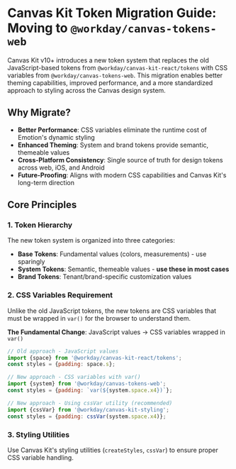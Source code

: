 
<Meta of={MigrationStories} />

# Canvas Kit Token Migration Guide: Moving to `@workday/canvas-tokens-web`

Canvas Kit v10+ introduces a new token system that replaces the old JavaScript-based tokens from
`@workday/canvas-kit-react/tokens` with CSS variables from `@workday/canvas-tokens-web`. This
migration enables better theming capabilities, improved performance, and a more standardized
approach to styling across the Canvas design system.

## Why Migrate?

- **Better Performance**: CSS variables eliminate the runtime cost of Emotion's dynamic styling
- **Enhanced Theming**: System and brand tokens provide semantic, themeable values
- **Cross-Platform Consistency**: Single source of truth for design tokens across web, iOS, and
  Android
- **Future-Proofing**: Aligns with modern CSS capabilities and Canvas Kit's long-term direction

## Core Principles

### 1. Token Hierarchy

The new token system is organized into three categories:

- **Base Tokens**: Fundamental values (colors, measurements) - use sparingly
- **System Tokens**: Semantic, themeable values - **use these in most cases**
- **Brand Tokens**: Tenant/brand-specific customization values

### 2. CSS Variables Requirement

Unlike the old JavaScript tokens, the new tokens are CSS variables that must be wrapped in `var()`
for the browser to understand them.

**The Fundamental Change**: JavaScript values → CSS variables wrapped in `var()`

```javascript
// Old approach - JavaScript values
import {space} from '@workday/canvas-kit-react/tokens';
const styles = {padding: space.s};

// New approach - CSS variables with var()
import {system} from '@workday/canvas-tokens-web';
const styles = {padding: `var(${system.space.x4})`};

// New approach - Using cssVar utility (recommended)
import {cssVar} from '@workday/canvas-kit-styling';
const styles = {padding: cssVar(system.space.x4)};
```

### 3. Styling Utilities

Use Canvas Kit's styling utilities (`createStyles`, `cssVar`) to ensure proper CSS variable
handling.
